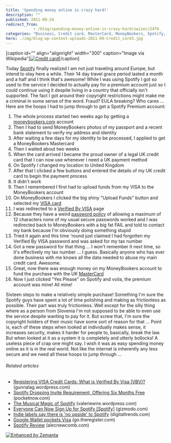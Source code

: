 ```yaml
---
title: 'Spending money online is crazy hard!'
description: ""
published: 2011-09-24
redirect_from: 
            - /blog/spending-money-online-is-crazy-hard/swizec/2479
categories: "Business, Credit card, MasterCard, MoneyBookers, Spotify, Uncategorized, VISA"
hero: ./img/blog-wp-content-uploads-2011-09-Credit_card3.jpg
---
```


\[caption id="" align="alignright" width="300" caption="Image via Wikipedia"][![Credit card](./img/blog-wp-content-uploads-2011-09-Credit_card3.jpg "Credit card")](http://en.wikipedia.org/wiki/File:Credit_card.jpg)\[/caption]

Today [Spotify](http://www.spotify.com/ "Spotify") finally realized I am not just traveling around Europe, but intend to stay here a while. Their 14 day travel grace period lasted a month and a half and I think that's awesome! While I was using Spotify I got so used to the service I decided to actually pay for a premium account just so I could continue using it despite living in a country that officially isn't supported. The fact I got around their copyright restrictions might make me a criminal in some sense of the word. Fraud? EULA breaking? Who cares ... Here are the hoops I had to jump through to get a Spotify Premium account:

<!--more-->

1.  The whole process started two weeks ago by getting a [moneybookers.com](http://www.moneybookers.com/ "Moneybookers") account
2.  Then I had to send MoneyBookers photos of my passport and a recent bank statement to verify my address and identity
3.  After waiting a few days for my identity to be processed, I applied to get a MoneyBookers Mastercard
4.  Then I waited about two weeks
5.  When the card arrived I became the proud owner of a legal UK credit card that I can now use whenever I need a UK payment method
6.  On Spotify I changed my location to United Kingdom
7.  After that I clicked a few buttons and entered the details of my UK credit card to begin the payment process
8.  It didn't work
9.  Then I remembered I first had to upload funds from my VISA to the MoneyBookers account
10. On MoneyBookers I clicked the big shiny "Upload Funds" button and selected my [VISA card](http://www.corporate.visa.com "Visa Inc.")
11. I was redirected to a [Verified By VISA](http://en.wikipedia.org/wiki/3-D_Secure "3-D Secure") page
12. Because they have a weird [password policy](http://en.wikipedia.org/wiki/Password_policy "Password policy") of allowing a maximum of 12 characters none of my usual secure passwords worked and I was redirected back to MoneyBookers with a big fat FAIL and told to contact my bank because I'm obviously doing something stupid
13. Tried it again and this time 'round just claimed I had forgotten my Verified By VISA password and was asked for my tax number
14. Got a new password for that thing ... I won't remember it next time, so it's effectively my tax number ... I guess. Basically anyone who has ever done business with me knows all the data needed to abuse my main credit card. Awesome.
15. Great, now there was enough money on my MoneyBookers account to fund the purchase with the UK [MasterCard](http://www.mastercard.com/ "MasterCard")
16. Now I just clicked "Yes Please" on Spotify and voila, the premium account was mine! All mine!

Sixteen steps to make a relatively simple purchase! Something I'm sure the Spotify guys have spent a lot of time polishing and making as frictionless as possible. Their part was truly frictionless. Well except for the silly thing where as a person from Slovenia I'm not supposed to be able to even use the service despite wanting to pay for it. But screw that, I'm sure the copyright holders of their music have some sort of reason for that ... Point is, each of these steps when looked at individually makes sense, it increases security, makes it harder for people to, basically, break the law. But when looked at it as a system it is completely and utterly bollocks! A useless piece of crap one might say. I wish it was as easy spending money online as it is in the real world. Not like the internet is inherently any less secure and we need all these hoops to jump through ...

###### Related articles

-   [Registering VISA Credit Cards: What is Verified By Visa (VBV)?](http://gunnalag.wordpress.com/2011/09/15/registering-visa-credit-cards-what-is-verified-by-visa-vbv/) (gunnalag.wordpress.com)
-   [Spotify Dropping Invite Requirement, Offering Six Months Free](http://pocketnow.com/smartphone-news/spotify-dropping-invite-requirement-offering-six-months-free) (pocketnow.com)
-   [The Musical Magic of Spotify](http://valeriewire.wordpress.com/2011/09/23/the-musical-magic-of-spotify/) (valeriewire.wordpress.com)
-   [Everyone Can Now Sign Up for Spotify \[Spotify\]](http://gizmodo.com/5843063/everyone-can-now-sign-up-for-spotify) (gizmodo.com)
-   [Indie labels say there is 'no upside' to Spotify](http://www.digitaltrends.com/music/indie-labels-say-there-is-no-upside-to-spotify/) (digitaltrends.com)
-   [Google Wallet pockets Visa](http://go.theregister.com/feed/www.theregister.co.uk/2011/09/20/google_wallet_visa/) (go.theregister.com)
-   [Spotify Review](http://alecnewcomb.com/2011/09/23/spotify-review/) (alecnewcomb.com)

[![Enhanced by Zemanta](http://img.zemanta.com/zemified_e.png?x-id=aec85b23-f956-44d8-8703-b57b646b034f)](http://www.zemanta.com/ "Enhanced by Zemanta")

